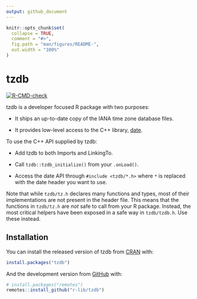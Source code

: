 ```yaml
---
output: github_document
---
```


<!-- README.md is generated from README.Rmd. Please edit that file -->

```r
knitr::opts_chunk$set(
  collapse = TRUE,
  comment = "#>",
  fig.path = "man/figures/README-",
  out.width = "100%"
)
```

# tzdb

<!-- badges: start -->
[![R-CMD-check](https://github.com/r-lib/tzdb/actions/workflows/R-CMD-check.yaml/badge.svg)](https://github.com/r-lib/tzdb/actions/workflows/R-CMD-check.yaml)
<!-- badges: end -->

tzdb is a developer focused R package with two purposes:

- It ships an up-to-date copy of the IANA time zone database files.

- It provides low-level access to the C++ library, [date](https://github.com/HowardHinnant/date).

To use the C++ API supplied by tzdb:

- Add tzdb to both Imports and LinkingTo.

- Call `tzdb::tzdb_initialize()` from your `.onLoad()`.

- Access the date API through `#include <tzdb/*.h>` where `*` is replaced with the date header you want to use.

Note that while `tzdb/tz.h` declares many functions and types, most of their implementations are not present in the header file. This means that the functions in `tzdb/tz.h` are _not_ safe to call from your R package. Instead, the most critical helpers have been exposed in a safe way in `tzdb/tzdb.h`. Use these instead.

## Installation

You can install the released version of tzdb from [CRAN](https://CRAN.R-project.org) with:

``` r
install.packages("tzdb")
```

And the development version from [GitHub](https://github.com/) with:

``` r
# install.packages("remotes")
remotes::install_github("r-lib/tzdb")
```
